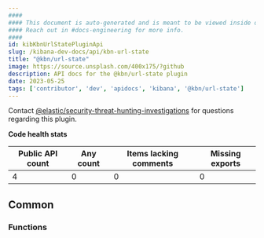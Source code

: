 ```yaml
---
####
#### This document is auto-generated and is meant to be viewed inside our experimental, new docs system.
#### Reach out in #docs-engineering for more info.
####
id: kibKbnUrlStatePluginApi
slug: /kibana-dev-docs/api/kbn-url-state
title: "@kbn/url-state"
image: https://source.unsplash.com/400x175/?github
description: API docs for the @kbn/url-state plugin
date: 2023-05-25
tags: ['contributor', 'dev', 'apidocs', 'kibana', '@kbn/url-state']
---
```




Contact [@elastic/security-threat-hunting-investigations](https://github.com/orgs/elastic/teams/security-threat-hunting-investigations) for questions regarding this plugin.

**Code health stats**

| Public API count  | Any count | Items lacking comments | Missing exports |
|-------------------|-----------|------------------------|-----------------|
| 4 | 0 | 0 | 0 |

## Common

### Functions
<DocDefinitionList data={kbnUrlStateObj.common.functions}/>

